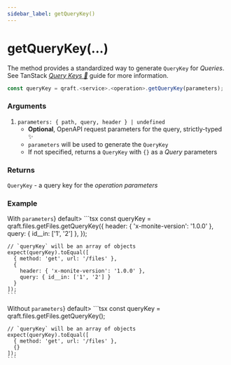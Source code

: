 ```yaml
---
sidebar_label: getQueryKey()
---
```



# getQueryKey(...)

The method provides a standardized way to generate `QueryKey` for _Queries_.
See TanStack [_Query Keys 🌴_](https://tanstack.com/query/latest/docs/framework/react/guides/query-keys) guide for more information.

```ts
const queryKey = qraft.<service>.<operation>.getQueryKey(parameters);
```

### Arguments

1.  `parameters: { path, query, header } | undefined`
    - **Optional**, OpenAPI request parameters for the query, strictly-typed ✨
    - `parameters` will be used to generate the `QueryKey`
    - If not specified, returns a `QueryKey` with `{}` as a _Query_ parameters

### Returns

`QueryKey` - a query key for the _operation_ _parameters_

### Example

<Tabs>
  <TabItem value="with-parameters" label={<span style={{verticalAlign: 'middle'}}>With <code style={{display: 'inline-block'}}>parameters</code></span>} default>
    ```tsx
    const queryKey = qraft.files.getFiles.getQueryKey({
      header: { 'x-monite-version': '1.0.0' },
      query: { id__in: ['1', '2'] },
    });

    // `queryKey` will be an array of objects
    expect(queryKey).toEqual([
      { method: 'get', url: '/files' },
      {
        header: { 'x-monite-version': '1.0.0' },
        query: { id__in: ['1', '2'] }
      }
    ]);
    ```
  </TabItem>
  <TabItem value="without-parameters" label={<span style={{verticalAlign: 'middle'}}>Without <code style={{display: 'inline-block', textDecoration: 'line-through'}}>parameters</code></span>} default>
    ```tsx
    const queryKey = qraft.files.getFiles.getQueryKey();

    // `queryKey` will be an array of objects
    expect(queryKey).toEqual([
      { method: 'get', url: '/files' },
      {}
    ]);
    ```
  </TabItem>
</Tabs>
